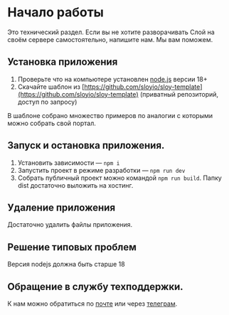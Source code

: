# Начало работы

Это технический раздел. Если вы не хотите разворачивать Слой на своём сервере самостоятельно, напишите нам. Мы вам поможем.

## Установка приложения

1. Проверьте что на компьютере установлен [node.js](https://nodejs.org/en/download/package-manager) версии 18+
2. Скачайте шаблон из [https://github.com/sloyio/sloy-template](https://github.com/sloyio/sloy-template) (приватный репозиторий, доступ по запросу)

В шаблоне собрано множество примеров по аналогии с которыми можно собрать свой портал.

## Запуск и остановка приложения.

1. Установить зависимости — `npm i`
2. Запустить проект в режиме разработки — `npm run dev`
3. Собрать публичный проект можно командой `npm run build`. Папку dist достаточно выложить на хостинг.

## Удаление приложения

Достаточно удалить файлы приложения.

## Решение типовых проблем

Версия nodejs должна быть старше 18

## Обращение в службу техподдержки.

К нам можно обратиться по [почте](mailto:mail@sloy.io) или через [телеграм](tg://resolve?domain=omelekhin).
